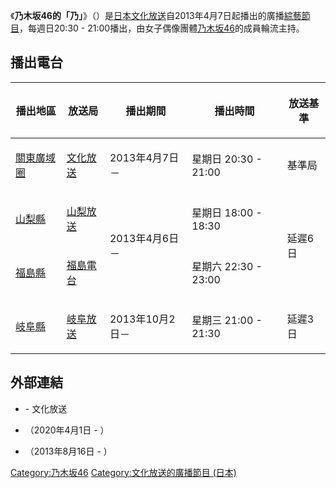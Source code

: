 {{未完結}}
{{Translating|||time=2019-04-24T15:22:47+00:00}}
{{Infobox Radio show
|show_name          = 乃木坂46的「乃」
|image              = 
|imagesize          = 
|caption            = 
|other_names        = 
|format             = [[綜藝節目|綜藝節目]]／預錄
|runtime            = 
|country            = {{JPN}}
|language           = [[日語|日語]]
|home_station       = [[文化放送_(日本)|文化放送]]
|syndicates         = [[NRN|NRN]]部分加盟台
|television         = 
|presenter          = [[乃木坂46|乃木坂46]] 
|starring           = 
|announcer          = 
|creator            = 
|writer             = 
|director           = 
|senior_editor      = 
|editor             = 
|producer           = 
|exec_producer      = 
|narrated           = 
|rec_location       = 
|first_aired        = 2013年4月7日
|last_aired         = 
|time_from          = 星期日20:30
|time_to            = 21:00（2013年4月7日 - 2016年3月27日）
|time_from_2        = 星期日18:00
|time_to_2          = 18:30（2016年4月3日 - ）
|time_from_3        = 
|time_to_3          = 
|repeat_date_start  = 
|repeat_date_last   = 
|repeat_time_from_1 = 
|repeat_time_to_1   = 
|repeat_time_from_2 = 
|repeat_time_to_2   = 
|repeat_time_from_3 = 
|repeat_time_to_3   = 
|num_series         = 
|num_episodes       = 
|audio_format       = 
|opentheme          = 乃木坂46《[[來吧香波|House!]] (off vocal.)》
|othertheme         = 
|endtheme           = 
|website            = {{url|http://www.joqr.co.jp/nogizaka/}}
|podcast            = 
}}
《'''乃木坂46的「乃」'''》（{{lang-ja|'''乃木坂46の「の」'''}}）是[[日本|日本]][[文化放送_(日本)|文化放送]]自2013年4月7日起播出的廣播[[綜藝節目|綜藝節目]]，每週日20:30 - 21:00播出，由女子偶像團體[[乃木坂46|乃木坂46]]的成員輪流主持。

== 播出電台 ==
{| class="wikitable" style="font-size:small"
|-
! 播出地區 !! 放送局 !! 播出期間 !! 播出時間 !! 放送基準
|-
| [[關東廣域圈|關東廣域圈]] || [[株式会社文化放送|文化放送]] || 2013年4月7日－ || 星期日 20:30 - 21:00 || 基準局
|-
| [[山梨縣|山梨縣]] || [[山梨放送|山梨放送]] || rowspan="2" | 2013年4月6日－ || 星期日 18:00 - 18:30 || rowspan="2" | 延遲6日
|-
| [[福島縣|福島縣]] || [[福島電台|福島電台]] || 星期六 22:30 - 23:00
|-
| [[岐阜縣|岐阜縣]] || [[岐阜放送|岐阜放送]] || 2013年10月2日－ || 星期三 21:00 - 21:30 || 延遲3日
|}

== 外部連結 ==
* {{URL|www.joqr.co.jp/nogizaka/|乃木坂46の「の」}} - 文化放送
* {{Twitter|nogi_joqr}}（2020年4月1日 - ）
* {{facebook|nogizaka46nono}}（2013年8月16日 - ）

{{乃木坂46}}

{{DEFAULTSORT:Nogizaka46 no "No"}}
[[Category:乃木坂46|Category:乃木坂46]]
[[Category:文化放送的廣播節目_(日本)|Category:文化放送的廣播節目 (日本)]]